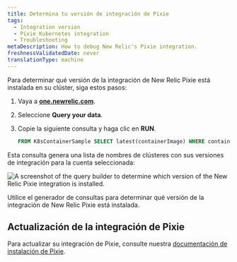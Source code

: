 ```yaml
---
title: Determina tu versión de integración de Pixie
tags:
  - Integration version
  - Pixie Kubernetes integration
  - Troubleshooting
metaDescription: How to debug New Relic's Pixie integration.
freshnessValidatedDate: never
translationType: machine
---
```



Para determinar qué versión de la integración de New Relic Pixie está instalada en su clúster, siga estos pasos:

1. Vaya a <DoNotTranslate>**[one.newrelic.com](https://one.newrelic.com/all-capabilities)**</DoNotTranslate>.

2. Seleccione <DoNotTranslate>**Query your data**</DoNotTranslate>.

3. Copie la siguiente consulta y haga clic en <DoNotTranslate>**RUN**</DoNotTranslate>.

   ```sql
   FROM K8sContainerSample SELECT latest(containerImage) WHERE containerName LIKE '%newrelic-pixie%' FACET clusterName
   ```

Esta consulta genera una lista de nombres de clústeres con sus versiones de integración para la cuenta seleccionada:

<img
  title="Pixie integration in query builder"
  alt="A screenshot of the query builder to determine which version of the New Relic Pixie integration is installed."
  src={pixieIntegrationVersion}
/>

<figcaption>
  Utilice el generador de consultas para determinar qué versión de la integración de New Relic Pixie está instalada.
</figcaption>

## Actualización de la integración de Pixie

Para actualizar su integración de Pixie, consulte nuestra [documentación de instalación de Pixie](/docs/kubernetes-pixie/auto-telemetry-pixie/install-auto-telemetry-pixie/#upgrade).